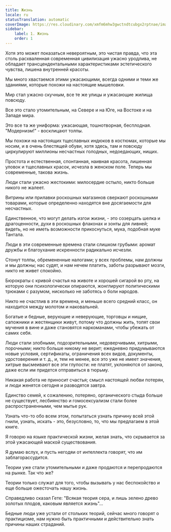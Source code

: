 ```yaml
---
title: Жизнь
locale: ru
statusTranslation: automatic
coverImage: https://res.cloudinary.com/xmfm6mhw3gwctndtcubgx2rptnae/image/upload/v1741354419/small_cover_la_gran_rebelion_28716e29d2.webp
sidebar:
    label: 1. Жизнь
    order: 1
---
```

Хотя это может показаться невероятным, это чистая правда, что эта столь расхваленная современная цивилизация ужасно уродлива, не обладает трансцендентальными характеристиками эстетического чувства, лишена внутренней красоты.

Мы много хвастаемся этими ужасающими, всегда одними и теми же зданиями, которые похожи на настоящие мышеловки.

Мир стал ужасно скучным, все те же улицы и ужасающие жилища повсюду.

Все это стало утомительным, на Севере и на Юге, на Востоке и на Западе мира.

Это все та же униформа: ужасающая, тошнотворная, бесплодная. "Модернизм!" - восклицают толпы.

Мы похожи на настоящих тщеславных индюков в костюмах, которые мы носим, и в очень блестящей обуви, хотя здесь, там и повсюду циркулируют миллионы несчастных голодных, недоедающих, нищих.

Простота и естественная, спонтанная, наивная красота, лишенная уловок и тщеславных красок, исчезла в женском поле. Теперь мы современные, такова жизнь.

Люди стали ужасно жестокими: милосердие остыло, никто больше никого не жалеет.

Витрины или прилавки роскошных магазинов сверкают роскошными товарами, которые определенно находятся вне досягаемости для несчастных.

Единственное, что могут делать изгои жизни, - это созерцать шелка и драгоценности, духи в роскошных флаконах и зонты для ливней; видеть, но не иметь возможности прикоснуться, мука, подобная муке Тантала.

Люди в эти современные времена стали слишком грубыми: аромат дружбы и благоухание искренности радикально исчезли.

Стонут толпы, обремененные налогами; у всех проблемы, нам должны и мы должны; нас судят, и нам нечем платить, заботы разрывают мозги, никто не живет спокойно.

Бюрократы с кривой счастья на животе и хорошей сигарой во рту, на которую они психологически опираются, жонглируют политическими трюками с разумом, нисколько не заботясь о боли народов.

Никто не счастлив в эти времена, и меньше всего средний класс, он находится между молотом и наковальней.

Богатые и бедные, верующие и неверующие, торговцы и нищие, сапожники и жестянщики живут, потому что должны жить, топят свои мучения в вине и даже становятся наркоманами, чтобы убежать от самих себя.

Люди стали злобными, подозрительными, недоверчивыми, хитрыми, порочными; никто больше никому не верит; ежедневно придумываются новые условия, сертификаты, ограничения всех видов, документы, удостоверения и т. д., и, тем не менее, все это уже не имеет значения, хитрые высмеивают все эти глупости: не платят, уклоняются от закона, даже если им придется отправиться в тюрьму.

Никакая работа не приносит счастья; смысл настоящей любви потерян, и люди женятся сегодня и разводятся завтра.

Единство семей, к сожалению, потеряно, органического стыда больше не существует, лесбиянство и гомосексуализм стали более распространенными, чем мытье рук.

Узнать что-то обо всем этом, попытаться узнать причину всей этой гнили, узнать, искать - это, безусловно, то, что мы предлагаем в этой книге.

Я говорю на языке практической жизни, желая знать, что скрывается за этой ужасающей маской существования.

Я думаю вслух, и пусть негодяи от интеллекта говорят, что им заблагорассудится.

Теории уже стали утомительными и даже продаются и перепродаются на рынке. Так что же?

Теории только служат для того, чтобы вызывать у нас беспокойство и еще больше ожесточать нашу жизнь.

Справедливо сказал Гете: "Всякая теория сера, и лишь зелено древо золотых плодов, каковым является жизнь"...

Бедные люди уже устали от стольких теорий, сейчас много говорят о практицизме, нам нужно быть практичными и действительно знать причины наших страданий.

